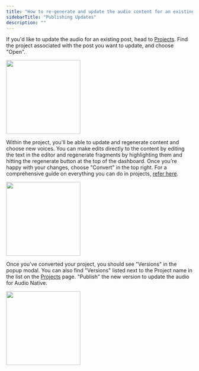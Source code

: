 ```yaml
---
title: "How to re-generate and update the audio content for an existing post"
sidebarTitle: "Publishing Updates"
description: ""
---
```


If you'd like to update the audio for an existing post, head to [Projects](https://elevenlabs.io/app/projects).
Find the project associated with the post you want to update, and choose "Open".

<img
  height="200"
  src="/documentation/audio-native/images/publishing_an_1.png"
/>

Within the project, you'll be able to update and regenerate content and choose new voices.
You can make edits directly to the content by editing the text in the editor and regenerate fragments by highlighting them and hitting the regenerate button at the top of the dashboard.
Once you're happy with your changes, choose "Convert" in the top right. For a comprehensive guide on everything you can do in projects, [refer here](https://elevenlabs.io/docs/projects/overview#settings-and-buttons).

<img
  height="200"
  src="/documentation/audio-native/images/publishing_an_2.png"
/>

Once you've converted your project, you should see "Versions" in the popup modal. You can also find "Versions" listed next to the Project name in the list on the [Projects](https://elevenlabs.io/app/projects) page.
"Publish" the new version to update the audio for Audio Native.

<img
  height="200"
  src="/documentation/audio-native/images/publishing_an_3.png"
/>
